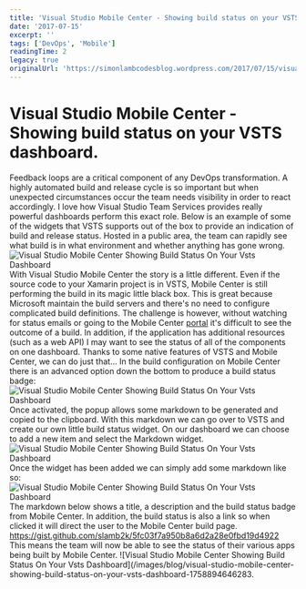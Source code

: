 ```yaml
---
title: 'Visual Studio Mobile Center - Showing build status on your VSTS dashboard.'
date: '2017-07-15'
excerpt: ''
tags: ['DevOps', 'Mobile']
readingTime: 2
legacy: true
originalUrl: 'https://simonlambcodesblog.wordpress.com/2017/07/15/visual-studio-mobile-center-showing-build-status-on-your-vsts-dashboard/'
---
```


# Visual Studio Mobile Center - Showing build status on your VSTS dashboard.

Feedback loops are a critical component of any DevOps transformation. A highly automated build and release cycle is so important but when unexpected circumstances occur the team needs visibility in order to react accordingly. I love how Visual Studio Team Services provides really powerful dashboards perform this exact role.
Below is an example of some of the widgets that VSTS supports out of the box to provide an indication of build and release status. Hosted in a public area, the team can rapidly see what build is in what environment and whether anything has gone wrong.
![Visual Studio Mobile Center Showing Build Status On Your Vsts Dashboard](/images/blog/visual-studio-mobile-center-showing-build-status-on-your-vsts-dashboard-1758985196527-0.png) With Visual Studio Mobile Center the story is a little different. Even if the source code to your Xamarin project is in VSTS, Mobile Center is still performing the build in its magic little black box.
This is great because Microsoft maintain the build servers and there's no need to configure complicated build definitions. The challenge is however, without watching for status emails or going to the Mobile Center [portal](https://mobile.azure.com/apps) it's difficult to see the outcome of a build.
In addition, if the application has additional resources (such as a web API) I may want to see the status of all of the components on one dashboard. Thanks to some native features of VSTS and Mobile Center, we can do just that... In the build configuration on Mobile Center there is an advanced option down the bottom to produce a build status badge:
![Visual Studio Mobile Center Showing Build Status On Your Vsts Dashboard](/images/blog/visual-studio-mobile-center-showing-build-status-on-your-vsts-dashboard-1758985196566-1.png) Once activated, the popup allows some markdown to be generated and copied to the clipboard. With this markdown we can go over to VSTS and create our own little build status widget.
On our dashboard we can choose to add a new item and select the Markdown widget. ![Visual Studio Mobile Center Showing Build Status On Your Vsts Dashboard](/images/blog/visual-studio-mobile-center-showing-build-status-on-your-vsts-dashboard-1758985196597-2.png) Once the widget has been added we can simply add some markdown like so:
![Visual Studio Mobile Center Showing Build Status On Your Vsts Dashboard](/images/blog/visual-studio-mobile-center-showing-build-status-on-your-vsts-dashboard-1758985196624-3.png) The markdown below shows a title, a description and the build status badge from Mobile Center. In addition, the build status is also a link so when clicked it will direct the user to the Mobile Center build page.
https://gist.github.com/slamb2k/5fc03f7a950b8a6d2a28e0fbd19d4922 This means the team will now be able to see the status of their various apps being built by Mobile Center. ![Visual Studio Mobile Center Showing Build Status On Your Vsts Dashboard](/images/blog/visual-studio-mobile-center-showing-build-status-on-your-vsts-dashboard-1758894646283.
